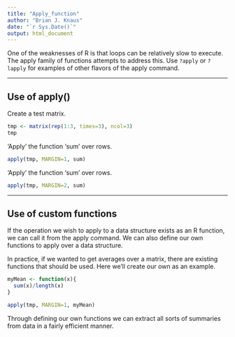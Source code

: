 ```yaml
---
title: "Apply_function"
author: "Brian J. Knaus"
date: "`r Sys.Date()`"
output: html_document
---
```



One of the weaknesses of R is that loops can be relatively slow to execute.
The apply family of functions attempts to address this.
Use `?apply` or `?lapply` for examples of other flavors of the apply command.

*****

## Use of apply()

Create a test matrix.

```r
tmp <- matrix(rep(1:3, times=3), ncol=3)
tmp
```


'Apply' the function 'sum' over rows.

```r
apply(tmp, MARGIN=1, sum)
```


'Apply' the function 'sum' over rows.

```r
apply(tmp, MARGIN=2, sum)
```


*****

## Use of custom functions


If the operation we wish to apply to a data structure exists as an R function, we can call it from the apply command.
We can also define our own functions to apply over a data structure.


In practice, if we wanted to get averages over a matrix, there are existing functions that should be used.
Here we'll create our own as an example.


```r
myMean <- function(x){
  sum(x)/length(x)
}

apply(tmp, MARGIN=1, myMean)

```


Through defining our own functions we can extract all sorts of summaries from data in a fairly efficient manner.
